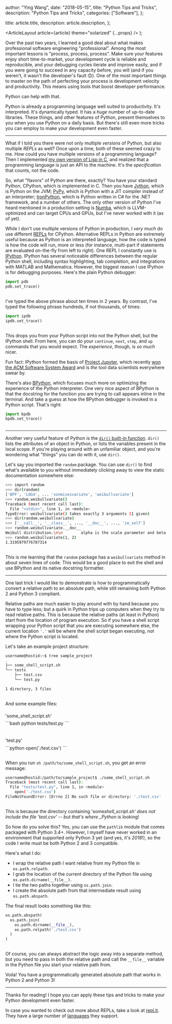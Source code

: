 
  author: "Ying Wang",
  date: "2018-05-15",
  title: "Python Tips and Tricks",
  description: "Python Tips and Tricks",
  categories: ["Software"],
};

  title: article.title,
  description: article.description,
};

  <ArticleLayout article={article} theme="solarized" {...props} />
);

Over the past two years, I learned a good deal about what makes professional software engineering "professional". Among the most important lessons is "process, process, process". Make sure your features enjoy short time-to-market, your development cycle is reliable and reproducible, and your debugging cycles iterate and improve easily, and if you were going to succeed in any capacity before, you will (and if you weren't, it wasn't the developer's fault :blush:). One of the most important things to master on the path of perfecting your process is development velocity and productivity. This means using tools that boost developer performance.

Python can help with that.

Python is already a programming language well suited to productivity. It's interpreted. It's dynamically typed. It has a _huge_ number of up-to-date libraries. These things, and other features of Python, present themselves to you when you use Python on a daily basis. But there's still even more tricks you can employ to make your development even faster.

---

What if I told you there were not only multiple _versions_ of Python, but also multiple _REPLs_ as well? Once upon a time, both of these seemed crazy to me. How could you have multiple versions of a programming language? Then I implemented [my own version of Lisp in C](https://github.com/yingw787/c-lisp), and realized that a programming language is just an API to the machine. It's the _specification_ that counts, not the code.

So, what "flavors" of Python are there, exactly? You have your standard Python, CPython, which is implemented in C. Then you have [Jython](http://www.jython.org/), which is Python on the JVM; [PyPy](http://pypy.org/), which is Python with a JIT compiler instead of an interpreter; [IronPython](http://ironpython.net/), which is Python written in C# for the .NET framework, and a number of others. The only other version of Python I've heard mentioned in a production setting is [Numba](http://numba.pydata.org/), which is LLVM-optimized and can target CPUs and GPUs, but I've never worked with it (as of yet).

While I don't use multiple versions of Python in production, I _very much_ do use different [REPLs](https://en.wikipedia.org/wiki/Read%E2%80%93eval%E2%80%93print_loop) for CPython. Alternative REPLs in Python are extremely useful because as Python is an interpreted language, how the code is typed is how the code will run, more or less (for instance, multi-part if statements are evaluated on-the-fly from left to right). One REPL I constantly use is [IPython](http://ipython.org/). IPython has several noticeable differences between the regular Python shell, including syntax highlighting, tab completion, and integrations with MATLAB and Mathematica. However, the biggest reason I use IPython is for debugging purposes. Here's the plain Python debugger:

```python
import pdb
pdb.set_trace()
```

<hr style="height:-100pt; visibility:hidden;" />

I've typed the above phrase about ten times in 2 years. By contrast, I've typed the following phrase hundreds, if not thousands, of times:

```python
import ipdb
ipdb.set_trace()
```

<hr style="height:-100pt; visibility:hidden;" />

This drops you from your Python script into not the Python shell, but the IPython shell. From here, you can do your `continue`, `next`, `step`, and `up` commands that you would expect. The _experience_, though, is _so much_ nicer.

Fun fact: IPython formed the basis of [Project Jupyter](http://jupyter.org/), which recently [won the ACM Software System Award](https://blog.jupyter.org/jupyter-receives-the-acm-software-system-award-d433b0dfe3a2) and is _the_ tool data scientists everywhere swear by.

There's also [BPython](https://bpython-interpreter.org/about.html), which focuses much more on optimizing the experience of the Python interpreter. One very nice aspect of BPython is that the docstring for the function you are trying to call appears inline in the terminal. And take a guess at how the BPython debugger is invoked in a Python script. That's right:

```python
import bpdb
bpdb.set_trace()
```

<hr style="height:-100pt; visibility:hidden;" />

---

Another very useful feature of Python is the [`dir()` built-in function](https://docs.python.org/3/library/functions.html#dir). `dir()` lists the attributes of an object in Python, or lists the variables present in the local scope. If you're playing around with an unfamiliar object, and you're wondering what "things" you can do with it, use `dir()`.

Let's say you imported the `random` package. You can use `dir()` to find what's available to you without immediately clicking away to view the static documentation somewhere else:

```bash
>>> import random
>>> dir(random)
['BPF', 'LOG4', ... 'vonmisesvariate', 'weibullvariate']
>>> random.weibullvariate()
Traceback (most recent call last):
  File "<stdin>", line 1, in <module>
TypeError: weibullvariate() takes exactly 3 arguments (1 given)
>>> dir(random.weibullvariate)
>>> ['__call__', '__class__', ..., '__doc__', ..., 'im_self']
>>> random.weibullvariate.__doc__
Weibull distribution.\n\n        alpha is the scale parameter and beta is the shape parameter.\n\n
>>> random.weibullvariate(1, 2)
1.3195979776787314
```

<hr style="height:-100pt; visibility:hidden;" />

This is me learning that the `random` package has a `weibullvariate` method in about seven lines of code. This would be a good place to exit the shell and use BPython and its native docstring formatter.

---

One last trick I would like to demonstrate is how to programmatically convert a relative path to an absolute path, while still remaining both Python 2 and Python 3 compliant.

Relative paths are much easier to play around with by hand because you have to type less; but a quirk in Python trips up computers when they try to read relative paths. This is because the relative paths (at least in Python) start from the location of program execution. So if you have a shell script wrapping your Python script that you are executing somewhere else, the current location `'.'` will be where the shell script began executing, _not_ where the Python script is located.

Let's take an example project structure:

```bash
username@hostid:~$ tree sample_project
.
├── some_shell_script.sh
└── tests
    ├── test.csv
    └── test.py

1 directory, 3 files
```

<hr style="height:-100pt; visibility:hidden;" />

And some example files:

<hr style="height:-100pt; visibility:hidden;" />
<p style="line-height: 0.1;">'some_shell_script.sh'</p>
```bash python tests/test.py ```
<hr style="height:-100pt; visibility:hidden;" />

<hr style="height:-100pt; visibility:hidden;" />
<p style="line-height: 0.1;">'test.py'</p>
```python open('./test.csv') ```
<hr style="height:-100pt; visibility:hidden;" />

When you run `sh /path/to/some_shell_script.sh`, you get an error message:

```bash
username@hostid:/path/to/sample_project$ ./some_shell_script.sh
Traceback (most recent call last):
  File "tests/test.py", line 1, in <module>
    open('./test.csv')
FileNotFoundError: [Errno 2] No such file or directory: './test.csv'
```

<hr style="height:-100pt; visibility:hidden;" />

This is because the directory containing 'some*shell_script.sh' does not include the file 'test.csv' -- but that's where \_Python* is looking!

So how do you solve this? Yes, you can use the `pathlib` module that comes packaged with Python 3.4+. However, I myself have never worked in an environment that supported only Python 3 yet (and yes, it's _2018_!), so the code I write must be both Python 2 and 3 compatible.

Here's what I do:

- I wrap the relative path I want relative from my Python file in `os.path.relpath`.
- I grab the location of the current directory of the Python file using `os.path.dirname(__file__)`.
- I tie the two paths together using `os.path.join`.
- I create the absolute path from that intermediate result using `os.path.abspath`.

The final result looks something like this:

```python
os.path.abspath(
  os.path.join(
    os.path.dirname(__file__),
    os.path.relpath('./test.csv')
  )
)
```

<hr style="height:-100pt; visibility:hidden;" />

Of course, you can always abstract the logic away into a separate method, but you need to pass in both the relative path and call the `__file__` variable in the Python file you start your relative path from.

Voila! You have a programmatically generated absolute path that works in Python 2 and Python 3!

---

Thanks for reading! I hope you can apply these tips and tricks to make your Python development even faster.

In case you wanted to check out more about REPLs, take a look at [repl.it](https://repl.it). They have a large number of [languages](https://repl.it/languages) they support.
